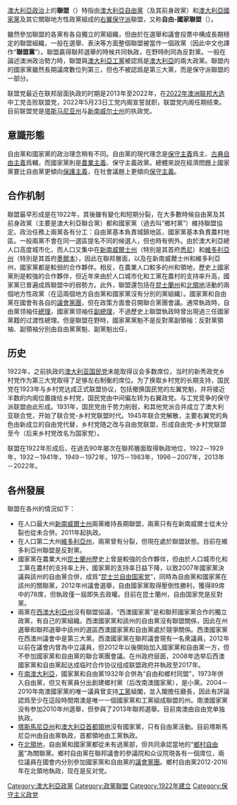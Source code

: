 {{unreferenced|time=2015-09-18T01:24:55+00:00}}
{{NoteTA 
|G1=Country 
|1=zh-cn:澳大利亚;zh-tw:澳洲;
|2=zh-tw:滕博爾; zh-hant:騰博; zh-cn:特恩布尔; zh-sg:腾博; zh-hans:腾博; zh-hk:杜布爾;
|3=zh-cn:马尔科姆; zh-tw:麥肯; zh-sg:麦肯; zh-hk:麥爾坎;
}}
{{Infobox political party
|country = 澳大利亞
|name = 自由-国家联盟
|native_name = {{lang|en|Liberal–National Coalition}}
|logo = Liberal-National Coalition of Australia.png
|leader = [[彼德·達頓|彼德·達頓]]
|leader1_title = 副領袖
|leader1_name = {{link-en|大卫·利特普劳德|David Littleproud}}
|foundation = 1923年
|ideology = [[保守主义|保守主义]]<br />[[自由保守主义|自由保守主义]]<br />[[社会保守主义|社会保守主义]]<br />[[精英主義|精英主義]]
|position = [[中間偏右|中間偏右]]至[[右翼|右翼]]
|headquarters = {{plainlist|
* [[澳大利亞首都領地|澳大利亞首都領地]]（[[坎培拉|坎培拉]]）巴頓區：
* （1）布萊考街與麥覺理街轉角，RG孟席斯樓（自由黨總部）
* （2）國家圓環7號，約翰·麥克尤恩樓（國家黨總部）
  }}
|international =
|colours      = [[藍色|藍色]]和[[綠色|綠色]]
|website      =
|colorcode    = blue
|seats1_title = [[澳大利亚众议院|众议院]]
|seats1       = {{Infobox political party/seats|50|150|hex=#0087DC|per=1}}
|seats2_title = [[澳大利亚参议院|参议院]]
|seats2       = {{Infobox political party/seats|35|76|hex=#0087DC|per=1}}
}}

[[澳大利亞政治|澳大利亞政治]]上的'''聯盟'''（{{lang-en|Coalition}}）特指由[[澳大利亞自由黨|澳大利亞自由黨]]（及其前身政黨）和[[澳大利亞國家黨|澳大利亞國家黨]]及其它關聯地方性政黨組成的[[右翼|右翼]][[保守派|保守派]]聯盟，又称'''自由-國家聯盟'''（{{lang|en|Liberal-National Coalition}}）。

雖然參加聯盟的各黨有各自獨立的黨組織，但由於在選舉和議會投票中構成長期穩定的聯盟組織，一般在選舉、表決等方面整個聯盟被當作一個政黨（因此中文也譯作“'''聯盟黨'''”）。聯盟贏得聯邦選舉的時候共同執政，在野時則同為反對黨。一般在論述澳洲政治勢力時，聯盟與[[澳大利亞工黨|澳大利亞工黨]]被認爲是[[澳大利亞|澳大利亞]]的兩大政黨。聯盟内的國家黨雖然長期議席數位列第三，但也不被認爲是第三大黨，而是保守派聯盟的一部分。

联盟党最近在联邦层面执政的时期是2013年至2022年，在[[2022年澳洲联邦大选|2022年澳洲联邦大选]]中工党击败联盟党，2022年5月23日工党内阁宣誓就职，联盟党内阁任期结束。目前联盟党是[[塔斯马尼亚州|塔斯马尼亚州]]与[[新南威尔士州|新南威尔士州]]的执政党。

==意識形態==
自由黨和國家黨的政治理念稍有不同。自由黨的現代理念是[[保守主義|保守主義]]爲主、[[古典自由主義|古典自由主義]]爲輔，而國家黨則是[[農業主義|農業主義]]、保守主義政黨。總體來説在經濟問題上國家黨要比自由黨更傾向[[保護主義|保護主義]]，在社會議題上更傾向[[保守主義|保守主義]]。

==合作机制==
聯盟最早形成是在1922年，其後雖有變化和短期分裂，在大多數時候自由黨及其前身政黨（主要是澳大利亞聯合黨）都和國家黨（過去叫“鄉村黨”）維持聯盟協定。政治任務上兩黨各有分工：自由黨基本負責城鎮地區，國家黨基本負責農村地區。一般兩黨不會在同一選區提名不同的候選人，但也時有例外。由於澳大利亞總人口高度城市化，而人口又集中在[[新南威爾士州|新南威爾士州]]（特別是其首府[[悉尼|悉尼]]）和[[維多利亞州|維多利亞州]]（特別是其首府[[墨爾本|墨爾本]]），因此在聯邦層面，以及在新南威爾士州和維多利亞州，國家黨都是較弱的合作夥伴。相反，在農業人口較多的州和領地，歷史上國家黨則是較強的合作夥伴，但近年來由於人口城市化和工黨在農村的支持率升高，國家黨已普遍成爲聯盟中的弱勢方。此外，聯盟還包括在[[昆士蘭州|昆士蘭州]]和[[北領地|北領地]]活動的兩個地方性政黨（在這兩個地方自由黨和國家黨沒有分別的黨組織）。國家黨和自由黨在國會有各自的[[議會黨團|議會黨團]]，但在政策方面會召開聯合黨團會議。通常執政時，自由黨领袖任[[澳大利亞總理|總理]]，國家黨领袖任[[澳大利亞副總理|副總理]]，不過歷史上聯盟執政時曾出現過三任國家黨籍的过渡性總理。但是聯盟在野時，國家黨黨魁不是反對黨副領袖：反對黨領袖、副領袖分別由自由黨黨魁、副黨魁出任，

==历史==
{{double image|right|Stanleybruce.jpg|150|EarlePage.jpg|150|联盟创始人：布鲁斯子爵（国民党，1923-1929年总理）和佩吉爵士（乡村党，1939年总理）||布鲁斯|佩吉}}
1922年，之前执政的[[澳大利亚国民党|澳大利亚国民党]]未能取得议会多数席位，当时的新秀政党乡村党作为第三大党取得了足够左右制衡的席位。为了换取乡村党的长期支持，国民党在1923年与乡村党达成正式联盟协议，包括撤换国民党的左翼党魁，并将接近半数的内阁位置拨给乡村党，国民党由中间偏左转为右翼政党。与工党竞争的保守派联盟由此形成。1931年，国民党由于势力削弱，和其他党派合并成立了澳大利亚联合党，开始了联合党-乡村党联盟时代。1945年联合党解散，主要右翼党的角色由新成立的自由党代替，乡村党随之改与自由党联盟，形成自由党-乡村党联盟至今（后来乡村党改名为国家党）。

联盟在1922年形成后，在過去90年屡次在聯邦層面取得執政地位，1922－1929年，1932－1941年，1949－1972年，1975－1983年，1996－2007年，2013年－2022年。

==各州發展==
聯盟在各州的情況如下：
*在人口最大州[[新南威爾士州|新南威爾士州]]兩黨維持長期聯盟，兩黨只有在新南威爾士從未分裂也從未合併。2011年起执政。
*在人口第二大州[[維多利亞州|維多利亞州]]，兩黨曾有分裂，但現在處於聯盟狀態。目前在維多利亞州聯盟是反對黨。
*國家黨在農業大州[[昆士蘭州|昆士蘭州]]歷史上曾是較強的合作夥伴，但由於人口城市化和工黨在農村的支持率上升，國家黨的支持率日益下降，以致2007年國家黨決議與該州的自由黨合併，成爲“[[昆士兰自由国家党|昆士兰自由国家党]]”，同時為自由黨和國家黨在該州的關聯黨，2012年州議會選舉，自由國家黨取得壓倒性勝利，獲得89席中的78席，但執政僅一屆即失去政權。目前在昆士蘭州，自由国家党是反對黨。
*兩黨在[[西澳大利亞州|西澳大利亞州]]沒有聯盟協議，“西澳國家黨”是和聯邦國家黨合作的獨立政黨，有自己的黨組織。西澳國家黨和該州的自由黨沒有聯盟關係，因此在州選舉和聯邦選舉中該州的選區西澳國家黨和自由黨處於競爭關係。西澳國家黨在西澳州議會中是第三大黨。西澳國家黨在聯邦議會現有一名衆議員，2012年以前在議會内曾為中立議員，但2012年以後開始加入國家黨和自由黨一方，但不參加國家黨和自由黨的聯合黨團會議。在州政府层面，2008年选举后西澳國家黨和自由黨起达成临时合作协议组成联盟政府并執政至2017年。
*在[[南澳大利亞|南澳大利亞]]，國家黨和自由黨1932年合併為“自由和鄉村同盟”，1973年併入自由黨，但又有黨員分出創建鄉村黨（后改南澳國家黨），是小黨。2004－2010年南澳國家黨的唯一議員曾支持[[澳大利亞工黨|工黨]]組閣，並入閣擔任廳長，因此有評論認爲至少在這段時間南澳是唯一一個國家黨和工黨組成聯盟的州。南澳國家黨没有参加2010年州選舉，但參與了2013年聯邦選舉。目前南澳由自由党单独执政。
*[[塔斯馬尼亞州|塔斯馬尼亞州]]和[[澳大利亞首都領地|澳大利亞首都領地]]沒有國家黨，只有自由黨活動。目前塔斯馬尼亞州由自由黨執政，首都領地由工黨執政。
*在[[北領地|北領地]]，自由黨和國家黨都從未有過黨部，但共同承認當地的“[[鄉村自由黨|鄉村自由黨]]”為關聯黨。鄉村自由黨在聯邦議會的參議院和众议院現各有一個席位，兩位議員在國會内分別參加國家黨和自由黨的[[議會黨團|議會黨團]]。鄉村自由黨2012-2016年在北領地執政，现在是反对党。

{{澳大利亚政党}}
[[Category:澳大利亞政黨|Category:澳大利亞政黨]]
[[Category:政黨聯盟|Category:政黨聯盟]]
[[Category:1922年建立|Category:1922年建立]]
[[Category:保守主义政党|Category:保守主义政党]]